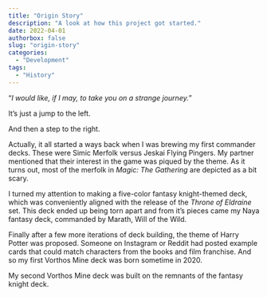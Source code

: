 ```yaml
---
title: "Origin Story"
description: "A look at how this project got started."
date: 2022-04-01
authorbox: false
slug: "origin-story"
categories:
  - "Development"
tags:
  - "History"
---
```


"_I would like, if I may, to take you on a strange journey._"
<!--more-->

It's just a jump to the left.

And then a step to the right.

Actually, it all started a ways back when I was brewing my first commander decks.
These were Simic Merfolk versus Jeskai Flying Pingers.
My partner mentioned that their interest in the game was piqued by the theme.
As it turns out, most of the merfolk in _Magic: The Gathering_ are depicted as a bit scary.

I turned my attention to making a five-color fantasy knight-themed deck, which was conveniently aligned with the release of the _Throne of Eldraine_ set.
This deck ended up being torn apart and from it's pieces came my Naya fantasy deck, commanded by Marath, Will of the Wild.

Finally after a few more iterations of deck building, the theme of Harry Potter was proposed.
Someone on Instagram or Reddit had posted example cards that could match characters from the books and film franchise.
And so my first Vorthos Mine deck was born sometime in 2020.

My second Vorthos Mine deck was built on the remnants of the fantasy knight deck.